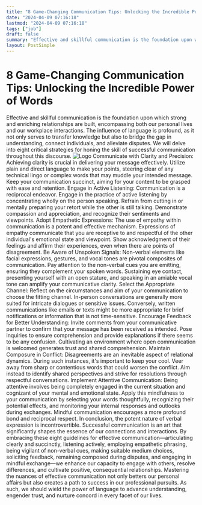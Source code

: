```yaml
---
title: "8 Game-Changing Communication Tips: Unlocking the Incredible Power of Words"
date: "2024-04-09 07:16:18"
lastmod: "2024-04-09 07:16:18"
tags: ["job"]
draft: false
summary: "Effective and skillful communication is the foundation upon which strong and enriching relationships are built, encompassing both our personal lives and our workplace interactions. The influence of language is profound, as it not only serves to transfer knowledge but also to bridge the gap in understanding, connect individuals, and alleviate disputes. We will delve into eight critical strategies for honing the skill of successful communication throughout this discourse."
layout: PostSimple
---
```

# 8 Game-Changing Communication Tips: Unlocking the Incredible Power of Words
Effective and skillful communication is the foundation upon which strong and enriching relationships are built, encompassing both our personal lives and our workplace interactions. The influence of language is profound, as it not only serves to transfer knowledge but also to bridge the gap in understanding, connect individuals, and alleviate disputes. We will delve into eight critical strategies for honing the skill of successful communication throughout this discourse.
<img alt="Logo" src="https://cdn.seniorsselection.com/src_image/45903862f00a5bf4fa8eb9afb2ddd343.webp"/>
Communicate with Clarity and Precision: Achieving clarity is crucial in delivering your message effectively. Utilize plain and direct language to make your points, steering clear of any technical lingo or complex words that may muddle your intended message. Keep your communication succinct, aiming for your content to be grasped with ease and retention.
Engage in Active Listening: Communication is a reciprocal endeavor. Engage in the practice of active listening by concentrating wholly on the person speaking. Refrain from cutting in or mentally preparing your retort while the other is still talking. Demonstrate compassion and appreciation, and recognize their sentiments and viewpoints.
Adopt Empathetic Expressions: The use of empathy within communication is a potent and effective mechanism. Expressions of empathy communicate that you are receptive to and respectful of the other individual's emotional state and viewpoint. Show acknowledgment of their feelings and affirm their experiences, even when there are points of disagreement.
Be Aware of Unspoken Signals: Non-verbal elements like facial expressions, gestures, and vocal tones are pivotal composites of communication. Pay attention to the non-verbal cues you are emitting, ensuring they complement your spoken words. Sustaining eye contact, presenting yourself with an open stature, and speaking in an amiable vocal tone can amplify your communicative clarity.
Select the Appropriate Channel: Reflect on the circumstances and aim of your communication to choose the fitting channel. In-person conversations are generally more suited for intricate dialogues or sensitive issues. Conversely, written communications like emails or texts might be more appropriate for brief notifications or information that is not time-sensitive.
Encourage Feedback for Better Understanding: Invite comments from your communicative partner to confirm that your message has been received as intended. Pose inquiries to ensure comprehension and provide explanations if there seems to be any confusion. Cultivating an environment where open communication is welcomed generates trust and shared comprehension.
Maintain Composure in Conflict: Disagreements are an inevitable aspect of relational dynamics. During such instances, it's important to keep your cool. Veer away from sharp or contentious words that could worsen the conflict. Aim instead to identify shared perspectives and strive for resolutions through respectful conversations.
Implement Attentive Communication: Being attentive involves being completely engaged in the current situation and cognizant of your mental and emotional state. Apply this mindfulness to your communication by selecting your words thoughtfully, recognizing their potential effects, and monitoring your internal responses and outlooks during exchanges. Mindful communication encourages a more profound bond and reciprocal respect.
In conclusion, the potent nature of verbal expression is incontrovertible. Successful communication is an art that significantly shapes the essence of our connections and interactions. By embracing these eight guidelines for effective communication—articulating clearly and succinctly, listening actively, employing empathetic phrasing, being vigilant of non-verbal cues, making suitable medium choices, soliciting feedback, remaining composed during disputes, and engaging in mindful exchange—we enhance our capacity to engage with others, resolve differences, and cultivate positive, consequential relationships. Mastering the nuances of effective communication not only betters our personal affairs but also creates a path to success in our professional pursuits. As such, we should wield the power of language to advance understanding, engender trust, and nurture concord in every facet of our lives.
        